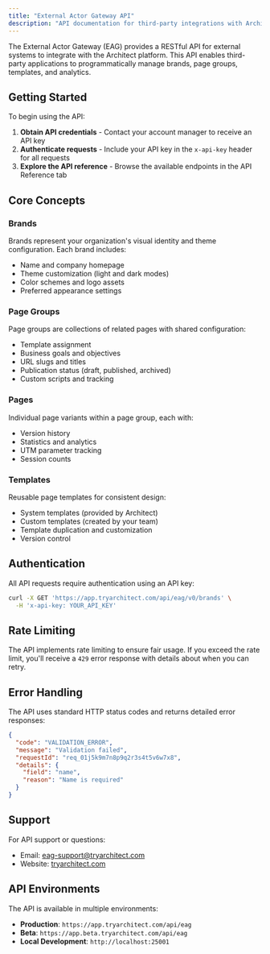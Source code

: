 ```yaml
---
title: "External Actor Gateway API"
description: "API documentation for third-party integrations with Architect"
---
```


The External Actor Gateway (EAG) provides a RESTful API for external systems to integrate with the Architect platform. This API enables third-party applications to programmatically manage brands, page groups, templates, and analytics.

## Getting Started

To begin using the API:

1. **Obtain API credentials** - Contact your account manager to receive an API key
2. **Authenticate requests** - Include your API key in the `x-api-key` header for all requests
3. **Explore the API reference** - Browse the available endpoints in the API Reference tab

## Core Concepts

### Brands
Brands represent your organization's visual identity and theme configuration. Each brand includes:
- Name and company homepage
- Theme customization (light and dark modes)
- Color schemes and logo assets
- Preferred appearance settings

### Page Groups
Page groups are collections of related pages with shared configuration:
- Template assignment
- Business goals and objectives
- URL slugs and titles
- Publication status (draft, published, archived)
- Custom scripts and tracking

### Pages
Individual page variants within a page group, each with:
- Version history
- Statistics and analytics
- UTM parameter tracking
- Session counts

### Templates
Reusable page templates for consistent design:
- System templates (provided by Architect)
- Custom templates (created by your team)
- Template duplication and customization
- Version control

## Authentication

All API requests require authentication using an API key:

```bash
curl -X GET 'https://app.tryarchitect.com/api/eag/v0/brands' \
  -H 'x-api-key: YOUR_API_KEY'
```

## Rate Limiting

The API implements rate limiting to ensure fair usage. If you exceed the rate limit, you'll receive a `429` error response with details about when you can retry.

## Error Handling

The API uses standard HTTP status codes and returns detailed error responses:

```json
{
  "code": "VALIDATION_ERROR",
  "message": "Validation failed",
  "requestId": "req_01j5k9m7n8p9q2r3s4t5v6w7x8",
  "details": {
    "field": "name",
    "reason": "Name is required"
  }
}
```

## Support

For API support or questions:
- Email: [eag-support@tryarchitect.com](mailto:eag-support@tryarchitect.com)
- Website: [tryarchitect.com](https://tryarchitect.com)

## API Environments

The API is available in multiple environments:

- **Production**: `https://app.tryarchitect.com/api/eag`
- **Beta**: `https://app.beta.tryarchitect.com/api/eag`
- **Local Development**: `http://localhost:25001`
